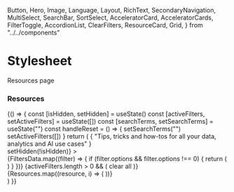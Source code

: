   Button,
  Hero,
  Image,
  Language,
  Layout,
  RichText,
  SecondaryNavigation,
  MultiSelect,
  SearchBar,
  SortSelect,
  AcceleratorCard,
  AcceleratorCards,
  FilterToggle,
  AccordionList,
  ClearFilters,
  ResourceCard,
  Grid,
} from "../../components"

<Meta title='Pages/Resources/Resources' />

# Stylesheet

Resources page

### Resources

<Preview>
  <Story name='Resources'>
    {() => {
      const [isHidden, setHidden] = useState()
      const [activeFilters, setActiveFilters] = useState([])
      const [searchTerms, setSearchTerms] = useState("")
      const handleReset = () => {
        setSearchTerms("")
        setActiveFilters([])
      }
      return (
        <Layout mainNavigation={mainNavigationData} footer={footerData}>
          <Hero
            title={"Resources"}
            variant={"twoColumnsWhite"}
            image={{
              src: HeroImage,
              alt: "Solutions Accelerator Illustration",
            }}
          >
            {
              "Tips, tricks and how-tos for all your data, analytics and AI use cases"
            }
          </Hero>
          <main>
            <section className='bg-white'>
              <div className='mx-auto flex w-11/12 flex-col px-2 py-6 lg:max-w-[1148px]'>
                <div className='mt-4 flex flex-col lg:flex-row'>
                  <div className='mr-4 flex w-full flex-col lg:w-1/3'>
                    <SearchBar setSearchTerms={setSearchTerms} />
                    <div
                      className='mb-2.5 block lg:hidden'
                      onClick={() => setHidden(!isHidden)}
                    >
                      <FilterToggle />
                    </div>
                    {FiltersData.map((filter) => {
                      if (filter.options && filter.options !== 0) {
                        return (
                          <MultiSelect
                            items={filter.options}
                            title={filter.label}
                            isHidden={isHidden}
                            activeFilters={activeFilters}
                            setActiveFilters={setActiveFilters}
                            showCounter
                          />
                        )
                      }
                    })}
                    {activeFilters.length > 0 && (
                      <ClearFilters handleReset={handleReset}>
                        clear all
                      </ClearFilters>
                    )}
                  </div>
                  <div className='flex w-full flex-wrap content-start lg:w-2/3'>
                    <Grid gap={2} columns={3}>
                      {Resources.map((resource, i) => (
                        <ResourceCard {...resource} />
                      ))}
                    </Grid>
                  </div>
                </div>
              </div>
            </section>
          </main>
        </Layout>
      )
    }}
  </Story>
</Preview>
